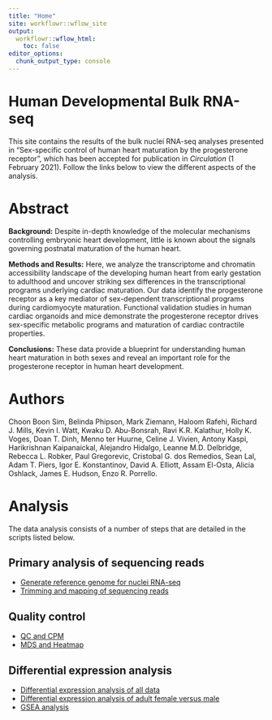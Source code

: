 ```yaml
---
title: "Home"
site: workflowr::wflow_site
output:
  workflowr::wflow_html:
    toc: false
editor_options:
  chunk_output_type: console
---
```


# Human Developmental Bulk RNA-seq

This site contains the results of the bulk nuclei RNA-seq analyses presented in
"Sex-specific control of human heart maturation by the progesterone receptor",
which has been accepted for publication in *Circulation* (1 February 2021).
Follow the links below to view the different aspects of the analysis.

# Abstract

**Background:** Despite in-depth knowledge of the molecular mechanisms controlling embryonic heart development, little is known about the signals governing postnatal maturation of the human heart.

**Methods and Results:** Here, we analyze the transcriptome and chromatin accessibility landscape of the developing human heart from early gestation to adulthood and uncover striking sex differences in the transcriptional programs underlying cardiac maturation. Our data identify the progesterone receptor as a key mediator of sex-dependent transcriptional programs during cardiomyocyte maturation. Functional validation studies in human cardiac organoids and mice demonstrate the progesterone receptor drives sex-specific metabolic programs and maturation of cardiac contractile properties.

**Conclusions:** These data provide a blueprint for understanding human heart maturation in both sexes and reveal an important role for the progesterone receptor in human heart development.

# Authors

Choon Boon Sim, Belinda Phipson, Mark Ziemann, Haloom Rafehi,
Richard J. Mills, Kevin I. Watt, Kwaku D. Abu-Bonsrah, Ravi K.R. Kalathur, Holly K. Voges,
Doan T. Dinh, Menno ter Huurne, Celine J. Vivien, Antony Kaspi, Harikrishnan Kaipanaickal,
Alejandro Hidalgo, Leanne M.D. Delbridge, Rebecca L. Robker, Paul Gregorevic, Cristobal G. dos Remedios, Sean Lal,
Adam T. Piers, Igor E. Konstantinov, David A. Elliott, Assam El-Osta, Alicia Oshlack,
James E. Hudson, Enzo R. Porrello.

# Analysis

The data analysis consists of a number of steps that are detailed in the scripts
listed below.


## Primary analysis of sequencing reads

* [Generate reference genome for nuclei RNA-seq](01.Generate_reference_genome.html)
* [Trimming and mapping of sequencing reads](02.Trimming_and_Mapping.html)

## Quality control

* [QC and CPM](03.QC_and_CPM.html)
* [MDS and Heatmap](04.MDS_and_Heatmap.html)

## Differential expression analysis

* [Differential expression analysis of all data](05.EdgeR_and_ScatterPlot.html)
* [Differential expression analysis of adult female versus male](06.EdgeR_FvM_and_ScatterPlot.html)
* [GSEA analysis](07.GSEA_and_GOplot.html)
